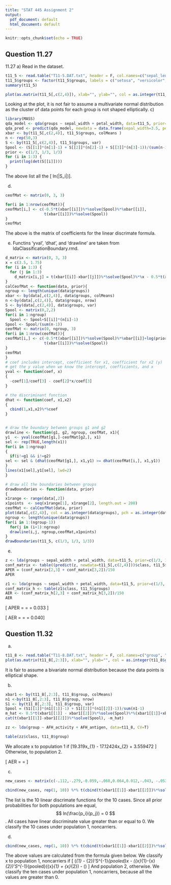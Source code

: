 ```yaml
---
title: "STAT 445 Assignment 2"
output:
  pdf_document: default
  html_document: default
---
```


```r
knitr::opts_chunk$set(echo = TRUE)
```

## Question 11.27

11.27 a)
Read in the dataset.
```r
t11_5 <- read.table("T11-5.DAT.txt", header = F, col.names=c("sepal_length", "sepal_width", "petal_length", "petal_width", "groups"))
t11_5$groups <- factor(t11_5$groups, labels = c("setosa", "versicolor", "virginica"))
summary(t11_5)
```

```r
plot(as.matrix(t11_5[,c(2,4)]), xlab="", ylab="", col = as.integer(t11_5$groups), pch= as.integer(t11_5$groups))
```
Looking at the plot, it is not fair to assume a multivariate normal distribution as the cluster of data points for each group is not shaped elliptically.
c)
```r
library(MASS)
qda_model <- qda(groups ~ sepal_width + petal_width, data=t11_5, prior=c(1/3, 1/3, 1/3) )
qda_pred <- predict(qda_model, newdata = data.frame(sepal_width=3.5, petal_width=1.75))
xbar <- by(t11_5[,c(2,4)], t11_5$groups, colMeans )
n <- rep(50,3)
S <- by(t11_5[,c(2,4)], t11_5$groups, var)
Spool <- (S[[1]]*(n[1]-1) + S[[2]]*(n[2]-1) + S[[3]]*(n[3]-1))/(sum(n-1))
prior <- c(1/3, 1/3, 1/3)
for (i in 1:3) {
  print(log(det(S[[i]])))
}
```
The above list all the \[ ln(|S_i|)\].

d)
```r
ceofMat <- matrix(0, 3, 3)

for(i in 1:nrow(ceofMat)){
ceofMat[i,] <- c(-0.5*t(xbar[[i]])%*%solve(Spool)%*%xbar[[i]],
                 t(xbar[[i]])%*%solve(Spool)) 
}
ceofMat
```
The above is the matrix of coefficients for the linear discrimate formula.

e) Functins 'yval', 'dhat', and 'drawline' are taken from ldaClassificationBoundary.rmd.
```r
d_matrix <- matrix(0, 3, 3)
x = c(3.5, 1.75)
for (i in 1:3) {
  for (j in 1:3)
    d_matrix[i,j] = t(xbar[[i]]-xbar[[j]])%*%solve(Spool)%*%x - 0.5*t(xbar[[i]]-xbar[[j]])%*%solve(Spool)%*%(xbar[[i]]+xbar[[j]])
}
calCeofMat <- function(data, prior){
ngroup <- length(unique(data$groups))  
xbar <- by(data[,c(2,4)], data$groups, colMeans)
n <-by(data[,c(2,4)], data$groups, nrow) 
S <- by(data[,c(2,4)], data$groups, var)
Spool <- matrix(0,2,2)
for(i in 1:ngroup)
  Spool <- Spool+S[[i]]*(n[i]-1)
Spool <- Spool/(sum(n-1))
ceofMat <- matrix(0, ngroup, 3)
for(i in 1:nrow(ceofMat)){
ceofMat[i,] <- c(-0.5*t(xbar[[i]])%*%solve(Spool)%*%xbar[[i]]+log(prior[i]),
                 t(xbar[[i]])%*%solve(Spool)) 
}
ceofMat
}
# coef includes intercept, coefficient for x1, coefficient for x2 (y) 
# get the y value when we know the intercept, coefficients, and x
yval <- function(coef, x)
{
  -coef[1]/coef[3] - coef[2]*x/coef[3] 
}

# the discriminant function
dhat <- function(coef, x1,x2)
{
  cbind(1,x1,x2)%*%coef
}


# draw the boundary between groups g1 and g2
drawline <- function(g1, g2, ngroup, ceofMat, x1){
y1  <- yval(ceofMat[g1,]-ceofMat[g2,], x1)
sel <- rep(TRUE,length(x1))
for(i in 1:ngroup)
{
  if(i!=g1 && i!=g2)
sel <- sel & (dhat(ceofMat[g1,], x1,y1) >= dhat(ceofMat[i,], x1,y1))    
}
lines(x1[sel],y1[sel], lwd=2)
}

# draw all the boundaries between groups 
drawBoundaries <- function(data, prior)
{
x1range <- range(data[,2])
x1points  <- seq(x1range[1], x1range[2], length.out = 200)
ceofMat <- calCeofMat(data, prior)
plot(data[,c(2,4)], col = as.integer(data$groups), pch = as.integer(data$groups))
ngroup <- length(unique(data$groups))  
for(i in 1:(ngroup-1))
  for(j in (i+1):ngroup)
  drawline(i,j, ngroup,ceofMat,x1points)
}
drawBoundaries(t11_5, c(1/3, 1/3, 1/3))
```



e)
```r
z <- lda(groups ~ sepal_width + petal_width, data=t11_5, prior=c(1/3, 1/3, 1/3))
conf_matrix <- table((predict(z, newdata=t11_5[,c(2,4)]))$class, t11_5$groups)
APER = (conf_matrix[2,3] + conf_matrix[3,2])/150
APER

z1 <- lda(groups ~ sepal_width + petal_width, data=t11_5, prior=c(1/3, 1/3, 1/3), CV=T)
conf_matrix_h <- table(z1$class, t11_5$groups)
AER <- (conf_matrix_h[2,3] + conf_matrix_h[3,2])/150
AER


```
\[ APER = \frac{1+4}{150} = \frac{1}{30} = 0.033
\]

\[ AER = \frac{2+4}{150} = \frac{6}{150} = 0.040\]


## Question 11.32
a)
```r
t11_8 <- read.table("T11-8.DAT.txt", header = F, col.names=c("group", "AFH_activity", "AFH_antigen"))
plot(as.matrix(t11_8[,2:3]), xlab="", ylab="", col = as.integer(t11_8$group), pch= as.integer(t11_8$group))
```
It is fair to assume a bivariate normal distribution because the data points is elliptical shape.

b)
```r
xbar1 <- by(t11_8[,2:3], t11_8$group, colMeans)
n1 <-by(t11_8[,2:3], t11_8$group, nrow) 
S1 <- by(t11_8[,2:3], t11_8$group, var)
Spool = (S1[[1]]*(n1[[1]]-1) + S1[[2]]*(n1[[2]]-1))/sum(n1-1)
m_hat <- 0.5*t(xbar1[[1]] - xbar1[[2]])%*%solve(Spool)%*%(xbar1[[1]]+xbar1[[2]])
cat(t(xbar1[[1]]-xbar1[[2]])%*%solve(Spool), -m_hat)

zz <- lda(group ~ AFH_activity + AFH_antigen, data=t11_8, CV=T)

table(zz$class, t11_8$group)
```

We allocate x to population 1 if 
\[19.319x_{1} - 17.12424x_{2} + 3.559472 \ge 0\]
Otherwise, to population 2.

\[ AER = \frac{4+7}{75} = \frac{11}{75} \]

c)
```r
new_cases <- matrix(c(-.112,-.279,-0.059,-.068,0.064,0.012,-.043, -.052, -.05, -.098, -.094, -.113, -.123, -.143, -.011, -.037, -.210, -.090, -.126, -.019), 10, 2, byrow=T)

cbind(new_cases, rep(1, 10)) %*% t(cbind(t(xbar1[[1]]-xbar1[[2]])%*%solve(Spool), -m_hat))
```
The list is the 10 linear discrimate functions for the 10 cases. Since all prior probabilities for both populations are equal, $$ ln(\frac{p_i}{p_j}) = 0 $$. All cases have linear discriminate value greater than or equal to 0. We classify the 10 cases under population 1, noncarriers.


d)
```r
cbind(new_cases, rep(1, 10)) %*% t(cbind(t(xbar1[[1]]-xbar1[[2]])%*%solve(Spool), -m_hat)) - rep(log(1/3), 10)
```
The above values are calculated from the formula given below.
We classify x to population 1, noncarriers if
\[ (\overline{x}_{1} - \overline{x}_{2})'S^{-1}_{pooled}x - \frac{1}{2}(\bar{x}_{1}-\bar{x}_{2})'S^{-1}_{pooled}(\bar{x}_{1} + \bar{x}_{2}) - \ln(\frac{p_{2}}{p_{1}}) \ge 0   \]
And population 2, otherwise.
We classify the ten cases under population 1, noncarriers, because all the values are greater than 0.



